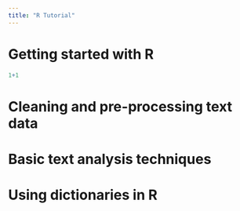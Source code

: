 ```yaml
---
title: "R Tutorial"
---
```


# Getting started with R 

```r
1+1
```

# Cleaning and pre-processing text data

# Basic text analysis techniques

# Using dictionaries in R
